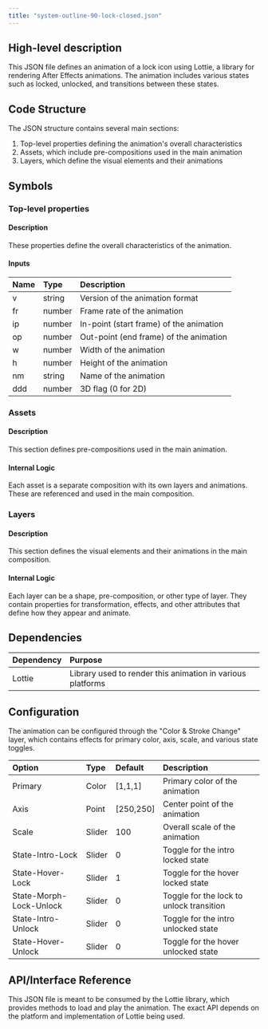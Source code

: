 ```yaml
---
title: "system-outline-90-lock-closed.json"
---
```


## High-level description
This JSON file defines an animation of a lock icon using Lottie, a library for rendering After Effects animations. The animation includes various states such as locked, unlocked, and transitions between these states.

## Code Structure
The JSON structure contains several main sections:
1. Top-level properties defining the animation's overall characteristics
2. Assets, which include pre-compositions used in the main animation
3. Layers, which define the visual elements and their animations

## Symbols

### Top-level properties
#### Description
These properties define the overall characteristics of the animation.

#### Inputs
| Name | Type | Description |
|:-----|:-----|:------------|
| v | string | Version of the animation format |
| fr | number | Frame rate of the animation |
| ip | number | In-point (start frame) of the animation |
| op | number | Out-point (end frame) of the animation |
| w | number | Width of the animation |
| h | number | Height of the animation |
| nm | string | Name of the animation |
| ddd | number | 3D flag (0 for 2D) |

### Assets
#### Description
This section defines pre-compositions used in the main animation.

#### Internal Logic
Each asset is a separate composition with its own layers and animations. These are referenced and used in the main composition.

### Layers
#### Description
This section defines the visual elements and their animations in the main composition.

#### Internal Logic
Each layer can be a shape, pre-composition, or other type of layer. They contain properties for transformation, effects, and other attributes that define how they appear and animate.

## Dependencies
| Dependency | Purpose |
|:-----------|:--------|
| Lottie | Library used to render this animation in various platforms |

## Configuration
The animation can be configured through the "Color & Stroke Change" layer, which contains effects for primary color, axis, scale, and various state toggles.

| Option | Type | Default | Description |
|:-------|:-----|:--------|:------------|
| Primary | Color | [1,1,1] | Primary color of the animation |
| Axis | Point | [250,250] | Center point of the animation |
| Scale | Slider | 100 | Overall scale of the animation |
| State-Intro-Lock | Slider | 0 | Toggle for the intro locked state |
| State-Hover-Lock | Slider | 1 | Toggle for the hover locked state |
| State-Morph-Lock-Unlock | Slider | 0 | Toggle for the lock to unlock transition |
| State-Intro-Unlock | Slider | 0 | Toggle for the intro unlocked state |
| State-Hover-Unlock | Slider | 0 | Toggle for the hover unlocked state |

## API/Interface Reference
This JSON file is meant to be consumed by the Lottie library, which provides methods to load and play the animation. The exact API depends on the platform and implementation of Lottie being used.